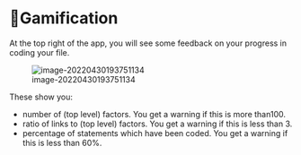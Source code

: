 # 🧪Gamification{#xgamification}

At the top right of the app, you will see some feedback on your progress in coding your file.

![image-20220430193751134](_assets/image-20220430193751134.png)

These show you:

- number of (top level) factors. You get a warning if this is more than100.
- ratio of links to (top level) factors. You get a warning if this is less than 3.
- percentage of statements which have been coded. You get a warning if this is less than 60%.
